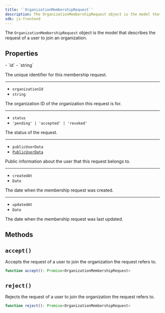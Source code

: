 ```yaml
---
title: '`OrganizationMembershipRequest`'
description: The OrganizationMembershipRequest object is the model that describes the request of a user to join an organization.
sdk: js-frontend
---
```


The `OrganizationMembershipRequest` object is the model that describes the request of a user to join an organization.

## Properties

<Properties>
  - `id`
  - `string`

  The unique identifier for this membership request.

  ---

  - `organizationId`
  - `string`

  The organization ID of the organization this request is for.

  ---

  - `status`
  - `'pending' | 'accepted' | 'revoked'`

  The status of the request.

  ---

  - `publicUserData`
  - [`PublicUserData`](/docs/references/javascript/types/public-user-data)

  Public information about the user that this request belongs to.

  ---

  - `createdAt`
  - `Date`

  The date when the membership request was created.

  ---

  - `updatedAt`
  - `Date`

  The date when the membership request was last updated.
</Properties>

## Methods

## `accept()`

Accepts the request of a user to join the organization the request refers to.

```typescript
function accept(): Promise<OrganizationMembershipRequest>
```

## `reject()`

Rejects the request of a user to join the organization the request refers to.

```typescript
function reject(): Promise<OrganizationMembershipRequest>
```

